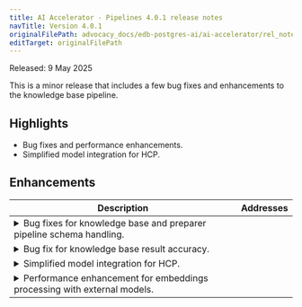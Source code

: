 ```yaml
---
title: AI Accelerator - Pipelines 4.0.1 release notes
navTitle: Version 4.0.1
originalFilePath: advocacy_docs/edb-postgres-ai/ai-accelerator/rel_notes/src/rel_notes_4.0.1.yml
editTarget: originalFilePath
---
```


Released: 9 May 2025

This is a minor release that includes a few bug fixes and enhancements to the knowledge base pipeline.

## Highlights

- Bug fixes and performance enhancements.
- Simplified model integration for HCP.

## Enhancements

<table class="table w-100"><thead><tr><th>Description</th><th width="10%">Addresses</th></tr></thead><tbody>
<tr><td><details><summary>Bug fixes for knowledge base and preparer pipeline schema handling.</summary><hr/><p>The knowledge base and preparer pipeline now support arbitrary Postgres schemas for source and destination tables/volumes.
A bug prevented users for configuring explicit schemas via Postgres qualified identifiers (<code>schema.name</code>) when referencing source or destination tables/volumes in the create pipeline calls. This bug is now fixed.</p>
</details></td><td></td></tr>
<tr><td><details><summary>Bug fix for knowledge base result accuracy.</summary><hr/><p>A bug in the batch-processing code for knowledge base pipelines would, under certain circumstances, lead to inaccurate results during retrieval.
This bug was introduced in the 4.0.0 release and is now fixed.</p>
</details></td><td></td></tr>
<tr><td><details><summary>Simplified model integration for HCP.</summary><hr/><p>External models, running on the HCP Model Serving infrastructure, can now be listed and integrated into AIDB with new helper functions <code>aidb.get_hcp_models()</code> and <code>aidb.create_hcp_model()</code>.</p>
</details></td><td></td></tr>
<tr><td><details><summary>Performance enhancement for embeddings processing with external models.</summary><hr/><p>When using external models for embeddings (e.g. with the nim_embeddings model adapter), AIDB performs additional API calls in order to probe the model service for the response type.
These calls are now skipped in most situations to reduce the overhead to a minimum when running embedding processing. AIDB will now use actual results to determine the response type.</p>
</details></td><td></td></tr>
</tbody></table>



